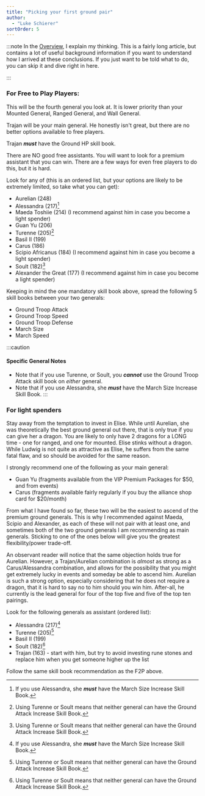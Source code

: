 ```yaml
---
title: "Picking your first ground pair"
author: 
  - "Luke Schierer"
sortOrder: 5
---
```

:::note
In the [Overview][], I explain my thinking.  This is a fairly long article, but
contains a lot of useful background information if you want to understand how I
arrived at these conclusions. If you just want to be told what to do, you can
skip it and dive right in here.

[Overview]: <../overview>
:::

### For Free to Play Players:

This will be the fourth general you look at.  It is lower priority than your
Mounted General, Ranged General, and Wall General.

Trajan will be your main general.  He honestly isn't great, but there are no
better options available to free players.

Trajan _**must**_ have the Ground HP skill book.

There are NO good free assistants.  You will want to look for a premium
assistant that you can win.  There are a few ways for even free players to do
this, but it is hard.

Look for any of (this is an ordered list, but your options are likely to be
extremely limited, so take what you can get):

* Aurelian (248)
* Alessandra (217)[^MS]
* Maeda Toshiie (214) (I recommend against him in case you become a light spender)
* Guan Yu (206)
* Turenne (205)[^GA]
* Basil II (199)
* Carus (186)
* Scipio Africanus (184) (I recommend against him in case you become a light spender)
* Soult (182)[^GA]
* Alexander the Great (177) (I recommend against him in case you become a light spender)

Keeping in mind the one mandatory skill book above, spread the following 5
skill books between your two generals:
* Ground Troop Attack
* Ground Troop Speed
* Ground Troop Defense
* March Size
* March Speed

:::caution
#### Specific General Notes
* Note that if you use Turenne, or Soult, you _**cannot**_ use the Ground Troop Attack skill book on *either* general.
* Note that if you use Alessandra, she _**must**_ have the March Size Increase Skill Book.
:::


### For light spenders

Stay away from the temptation to invest in Elise.  While until Aurelian, she
was theoretically the best ground general out there, that is only true if you can give
her a dragon.  You are likely to only have 2 dragons for a LONG time - one for
ranged, and one for mounted. Elise stinks without a dragon.  While Ludwig is
not quite as attractive as Elise, he suffers from the same fatal flaw, and so
should be avoided for the same reason.

I strongly recommend one of the following as your main general:
* Guan Yu (fragments available from the VIP Premium Packages for $50, and from
  events)
* Carus (fragments available fairly regularly if you buy the alliance shop card
  for $20/month)

From what I have found so far, these two will be the easiest to ascend of the
premium ground generals.  This is why I recommended against Maeda, Scipio and
Alexander, as each of these will not pair with at least one, and sometimes both
of the two ground generals I am recommending as main generals.  Sticking to one
of the ones below will give you the greatest flexibility/power trade-off.

An observant reader will notice that the same objection holds true for Aurelian.
However, a Trajan/Aurelian combination is *almost* as strong as a Carus/Alessandra
combination, and allows for the possibility that you might get extremely lucky
in events and someday be able to ascend him.  Aurelian is such a strong option,
especially considering that he does not require a dragon, that it is hard to say
no to him should you win him.  After-all, he currently is the lead general for four
of the top five and five of the top ten pairings.

Look for the following generals as assistant (ordered list):
* Alessandra (217)[^MS]
* Turenne (205)[^GA]
* Basil II (199)
* Soult (182)[^GA]
* Trajan (163) - start with him, but try to avoid investing rune stones and
  replace him when you get someone higher up the list

Follow the same skill book recommendation as the F2P above.

[^GA]: Using Turenne or Soult means that neither general can have the Ground Attack Increase Skill Book.

[^MS]: If you use Alessandra, she _**must**_ have the March Size Increase Skill Book.
